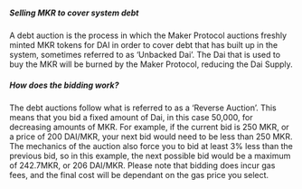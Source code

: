 ##### Selling MKR to cover system debt

A debt auction is the process in which the Maker Protocol auctions freshly minted MKR tokens for DAI in order to cover debt that has built up in the system, sometimes referred to as ‘Unbacked Dai’. The Dai that is used to buy the MKR will be burned by the Maker Protocol, reducing the Dai Supply. 

##### How does the bidding work?

The debt auctions follow what is referred to as a ‘Reverse Auction’. This means that you bid a fixed amount of Dai, in this case 50,000, for decreasing amounts of MKR. For example, if the current bid is 250 MKR, or a price of 200 DAI/MKR, your next bid would need to be less than 250 MKR. The mechanics of the auction also force you to bid at least 3% less than the previous bid, so in this example, the next possible bid would be a maximum of 242.7MKR, or 206 DAI/MKR. Please note that bidding does incur gas fees, and the final cost will be dependant on the gas price you select.
